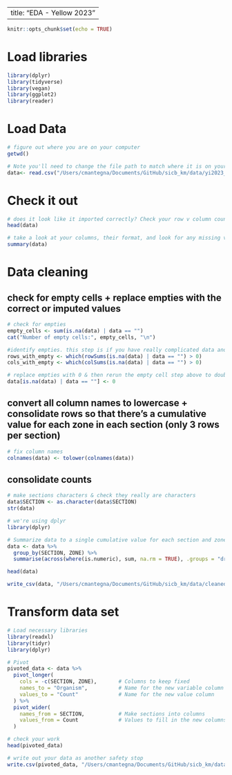 
---
title: "EDA - Yellow 2023"
---

```r
knitr::opts_chunk$set(echo = TRUE)
```

# Load libraries
```r

library(dplyr)
library(tidyverse)
library(vegan)
library(ggplot2)
library(reader)

```

# Load Data
```r

# figure out where you are on your computer
getwd()

# Note you'll need to change the file path to match where it is on your computer
data<- read.csv("/Users/cmantegna/Documents/GitHub/sicb_km/data/yi2023_completeKM.csv")

```

# Check it out
```r
# does it look like it imported correctly? Check your row v column count in the environment window below: X observations (rows) of Y variables (columns).
head(data)

# take a look at your columns, their format, and look for any missing values (NAs), or overall inconsistencies in the data set before doing a deeper dive.
summary(data)

```

# Data cleaning
## check for empty cells + replace empties with the correct or imputed values
```r

# check for empties
empty_cells <- sum(is.na(data) | data == "")
cat("Number of empty cells:", empty_cells, "\n")

#identify empties. this step is if you have really complicated data and have to manually check each one - we just need to replace empties with 0's.
rows_with_empty <- which(rowSums(is.na(data) | data == "") > 0)
cols_with_empty <- which(colSums(is.na(data) | data == "") > 0)

# replace empties with 0 & then rerun the empty cell step above to double check they were all replaced
data[is.na(data) | data == ""] <- 0


```

## convert all column names to lowercase + consolidate rows so that there's a cumulative value for each zone in each section (only 3 rows per section)
```r

# fix column names
colnames(data) <- tolower(colnames(data))

```


## consolidate counts

```r

# make sections characters & check they really are characters
data$SECTION <- as.character(data$SECTION)
str(data)

# we're using dplyr
library(dplyr)

# Summarize data to a single cumulative value for each section and zone, check it worked and write it out for your second safety stop.
data <- data %>%
  group_by(SECTION, ZONE) %>%
  summarise(across(where(is.numeric), sum, na.rm = TRUE), .groups = "drop")

head(data)

write_csv(data, "/Users/cmantegna/Documents/GitHub/sicb_km/data/cleaned_data.csv")

```

# Transform data set
```r

# Load necessary libraries
library(readxl)
library(tidyr)
library(dplyr)

# Pivot 
pivoted_data <- data %>%
  pivot_longer(
    cols = -c(SECTION, ZONE),       # Columns to keep fixed
    names_to = "Organism",          # Name for the new variable column
    values_to = "Count"             # Name for the new value column
  ) %>%
  pivot_wider(
    names_from = SECTION,           # Make sections into columns
    values_from = Count             # Values to fill in the new columns
  )

# check your work
head(pivoted_data)

# write out your data as another safety stop
write.csv(pivoted_data, "/Users/cmantegna/Documents/GitHub/sicb_km/data/pivoted_data.csv", row.names = FALSE)

```
